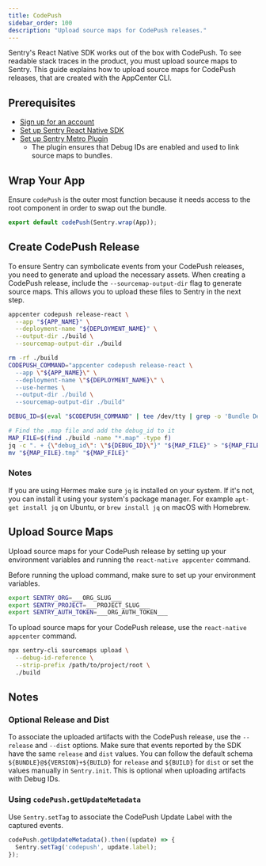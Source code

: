 ```yaml
---
title: CodePush
sidebar_order: 100
description: "Upload source maps for CodePush releases."
---
```


Sentry's React Native SDK works out of the box with CodePush. To see readable stack traces in the product, you must upload source maps to Sentry. This guide explains how to upload source maps for CodePush releases, that are created with the AppCenter CLI.

## Prerequisites

- [Sign up for an account](https://sentry.io/signup/)
- [Set up Sentry React Native SDK](/platforms/react-native)
- [Set up Sentry Metro Plugin](/platforms/react-native/manual-setup/metro)
  - The plugin ensures that Debug IDs are enabled and used to link source maps to bundles.

## Wrap Your App

Ensure `codePush` is the outer most function because it needs access to the root component in order to swap out the bundle.

```javascript
export default codePush(Sentry.wrap(App));
```

## Create CodePush Release

To ensure Sentry can symbolicate events from your CodePush releases, you need to generate and upload the necessary assets. When creating a CodePush release, include the `--sourcemap-output-dir` flag to generate source maps. This allows you to upload these files to Sentry in the next step.

```bash {tabTitle:JSC}
appcenter codepush release-react \
  --app "${APP_NAME}" \
  --deployment-name "${DEPLOYMENT_NAME}" \
  --output-dir ./build \
  --sourcemap-output-dir ./build
```

```bash {tabTitle:Hermes}
rm -rf ./build
CODEPUSH_COMMAND="appcenter codepush release-react \
  --app \"${APP_NAME}\" \
  --deployment-name \"${DEPLOYMENT_NAME}\" \
  --use-hermes \
  --output-dir ./build \
  --sourcemap-output-dir ./build"

DEBUG_ID=$(eval "$CODEPUSH_COMMAND" | tee /dev/tty | grep -o 'Bundle Debug ID: [0-9a-f-]*' | sed 's/Bundle Debug ID: //')

# Find the .map file and add the debug_id to it
MAP_FILE=$(find ./build -name "*.map" -type f)
jq -c ". + {\"debug_id\": \"${DEBUG_ID}\"}" "${MAP_FILE}" > "${MAP_FILE}.tmp"
mv "${MAP_FILE}.tmp" "${MAP_FILE}"
```

### Notes

If you are using Hermes make sure `jq` is installed on your system. If it's not, you can install it using your system's package manager. For example `apt-get install jq` on Ubuntu, or `brew install jq` on macOS with Homebrew.

## Upload Source Maps

Upload source maps for your CodePush release by setting up your environment variables and running the `react-native appcenter` command.

Before running the upload command, make sure to set up your environment variables.

```bash {tabTitle:Environment Variables}
export SENTRY_ORG=___ORG_SLUG___
export SENTRY_PROJECT=___PROJECT_SLUG___
export SENTRY_AUTH_TOKEN=___ORG_AUTH_TOKEN___
```

To upload source maps for your CodePush release, use the `react-native appcenter` command.

```bash {tabTitle:Sentry CLI}
npx sentry-cli sourcemaps upload \
  --debug-id-reference \
  --strip-prefix /path/to/project/root \
  ./build
```

## Notes

### Optional Release and Dist

To associate the uploaded artifacts with the CodePush release, use the `--release` and `--dist` options. Make sure that events reported by the SDK have the same `release` and `dist` values. You can follow the default schema `${BUNDLE}@${VERSION}+${BUILD}` for `release` and `${BUILD}` for `dist` or set the values manually in `Sentry.init`. This is optional when uploading artifacts with Debug IDs.

### Using `codePush.getUpdateMetadata`

Use `Sentry.setTag` to associate the CodePush Update Label with the captured events.

```javascript
codePush.getUpdateMetadata().then((update) => {
  Sentry.setTag('codepush', update.label);
});
```
